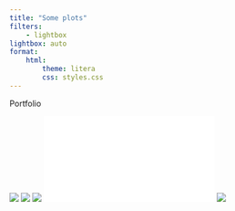 ```yaml
---
title: "Some plots"
filters:
    - lightbox
lightbox: auto
format:
    html:
        theme: litera
        css: styles.css
---
```


Portfolio

::: gallery

::: column-page

![](src/images/all_the_things.jpeg){style="column-span: none;" group="my-gallery"}
![](src/images/bl_clusters.png){style="column-span: none;" group="my-gallery"}
![](src/images/cell_states.jpg){style="column-span: none;" group="my-gallery"}
![](src/images/estim_r.pdf){style="column-span: none;" group="my-gallery"}
![](src/images/lcr-modules.png){style="column-span: none;" group="my-gallery"}

:::

:::